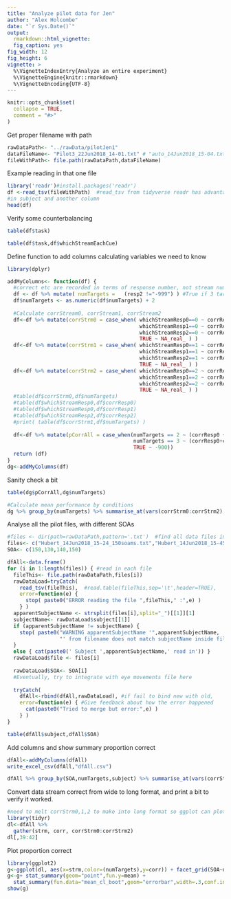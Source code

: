 ```yaml
---
title: "Analyze pilot data for Jen"
author: "Alex Holcombe"
date: "`r Sys.Date()`"
output:
  rmarkdown::html_vignette:
  fig_caption: yes
fig_width: 12
fig_height: 6 
vignette: >
  %\VignetteIndexEntry{Analyze an entire experiment}
  %\VignetteEngine{knitr::rmarkdown}
  %\VignetteEncoding{UTF-8}
---
```

  
```r
knitr::opts_chunk$set(
  collapse = TRUE,
  comment = "#>"
)
```

Get proper filename with path

```r
rawDataPath<- "../rawData/pilotJen1"
dataFileName<- "Pilot3_22Jun2018_14-01.txt" # "auto_14Jun2018_15-04.txt"
fileWithPath<- file.path(rawDataPath,dataFileName)
```

Example reading in that one file
```r
library('readr')#install.packages('readr')
df <-read_tsv(fileWithPath)  #read_tsv from tidyverse readr has advantage of not having padding spaces
#in subject and another column
head(df)
```

Verify some counterbalancing
```r
table(df$task)

table(df$task,df$whichStreamEachCue)

````

Define function to add columns calculating variables we need to know

```r
library(dplyr)

addMyColumns<- function(df) {
  #correct etc are recorded in terms of response number, not stream number. Need to recover stream number
  df <- df %>% mutate( numTargets =   (resp2 !="-999") ) #True if 3 targets, False if 2 targets
  df$numTargets <- as.numeric(df$numTargets) + 2
  
  #Calculate corrStream0, corrStream1, corrStream2
  df<-df %>% mutate(corrStrm0 = case_when( whichStreamResp0==0 ~ corrResp0,
                                           whichStreamResp1==0 ~ corrResp1,
                                           whichStreamResp2==0 ~ corrResp2,
                                           TRUE ~ NA_real_ ) )
  df<-df %>% mutate(corrStrm1 = case_when( whichStreamResp0==1 ~ corrResp0,
                                           whichStreamResp1==1 ~ corrResp1,
                                           whichStreamResp2==1 ~ corrResp2,
                                           TRUE ~ NA_real_ ) )
  df<-df %>% mutate(corrStrm2 = case_when( whichStreamResp0==2 ~ corrResp0,
                                           whichStreamResp1==2 ~ corrResp1,
                                           whichStreamResp2==2 ~ corrResp2,
                                           TRUE ~ NA_real_ ) )
  #table(df$corrStrm0,df$numTargets)
  #table(df$whichStreamResp0,df$corrResp0)
  #table(df$whichStreamResp0,df$corrResp1)
  #table(df$whichStreamResp2,df$corrResp2)
  #print( table(df$corrStrm1,df$numTargets) )
  
  df<-df %>% mutate(pCorrAll = case_when(numTargets == 2 ~ (corrResp0 + corrResp1) / 2,
                                         numTargets == 3 ~ (corrResp0+corrResp1+corrResp2) / 3,
                                         TRUE ~ -900))
  return (df)
}
dg<-addMyColumns(df)

```

Sanity check a bit
```r
table(dg$pCorrAll,dg$numTargets)

#Calculate mean performance by conditions
dg %>% group_by(numTargets) %>% summarise_at(vars(corrStrm0:corrStrm2), mean, na.rm=TRUE)
```

Analyse all the pilot files, with different SOAs
```r

#files <- dir(path=rawDataPath,pattern='.txt')  #find all data files in this directory
files<- c("Hubert_14Jun2018_15-24_150soams.txt","Hubert_14Jun2018_15-45_130soams.txt","Hubert_14Jun2018_15-56_140soams.txt","Pilot3_22Jun2018_14-01.txt")
SOA<- c(150,130,140,150)

dfAll<-data.frame()
for (i in 1:length(files)) { #read in each file
  fileThis<- file.path(rawDataPath,files[i])
  rawDataLoad=tryCatch(
    read_tsv(fileThis),  #read.table(fileThis,sep='\t',header=TRUE),
    error=function(e) {
      stop( paste0("ERROR reading the file ",fileThis," :",e) )
    } )
  apparentSubjectName <- strsplit(files[i],split="_")[[1]][1]
  subjectName<- rawDataLoad$subject[[1]]
  if (apparentSubjectName != subjectName) {
    stop( paste0("WARNING apparentSubjectName '",apparentSubjectName,
                 "' from filename does not match subjectName inside file'",subjectName,"'") )
  }
  else { cat(paste0(' Subject ',apparentSubjectName,' read in')) }
  rawDataLoad$file <- files[i]
  
  rawDataLoad$SOA<- SOA[i]
  #Eventually, try to integrate with eye movements file here
  
  tryCatch(
    dfAll<-rbind(dfAll,rawDataLoad), #if fail to bind new with old,
    error=function(e) { #Give feedback about how the error happened
      cat(paste0("Tried to merge but error:",e) )
    } )
}

table(dfAll$subject,dfAll$SOA)

```

Add columns and show summary proportion correct
```r
dfAll<-addMyColumns(dfAll)
write_excel_csv(dfAll,"dfAll.csv")

dfAll %>% group_by(SOA,numTargets,subject) %>% summarise_at(vars(corrStrm0:corrStrm2), mean, na.rm=TRUE)
```

Convert data stream correct from wide to long format, and print a bit to verify it worked.

```r
#need to melt corrStrm0,1,2 to make into long format so ggplot can plot all 3
library(tidyr)
dl<-dfAll %>% 
  gather(strm, corr, corrStrm0:corrStrm2) 
dl[,39:42]
```

Plot proportion correct
```r

library(ggplot2)
g<-ggplot(dl, aes(x=strm,color=(numTargets),y=corr)) + facet_grid(SOA~numTargets)
g<-g+ stat_summary(geom="point",fun.y=mean) +
  stat_summary(fun.data="mean_cl_boot",geom="errorbar",width=.3,conf.int=.95) #, width=5,size=1) 
show(g)
```


